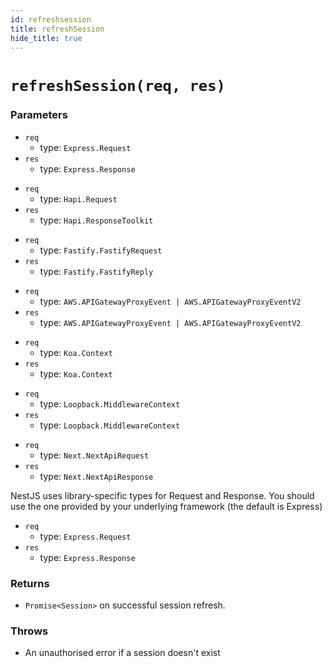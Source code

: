 ```yaml
---
id: refreshsession
title: refreshSession
hide_title: true
---
```



# ``refreshSession(req, res)``
### Parameters
<NodeJSFrameworkSubTabs>
<TabItem value="express">

- ``req`` 
  - type: ``Express.Request``
- ``res`` 
  - type: ``Express.Response``

</TabItem>
<TabItem value="hapi">

- ``req`` 
  - type: ``Hapi.Request``
- ``res`` 
  - type: ``Hapi.ResponseToolkit``

</TabItem>
<TabItem value="fastify">

- ``req`` 
  - type: ``Fastify.FastifyRequest``
- ``res`` 
  - type: ``Fastify.FastifyReply``

</TabItem>
<TabItem value="awsLambda">

- ``req`` 
  - type: ``AWS.APIGatewayProxyEvent | AWS.APIGatewayProxyEventV2``
- ``res`` 
  - type: ``AWS.APIGatewayProxyEvent | AWS.APIGatewayProxyEventV2``

</TabItem>
<TabItem value="koa">

- ``req`` 
  - type: ``Koa.Context``
- ``res`` 
  - type: ``Koa.Context``

</TabItem>
<TabItem value="loopback">

- ``req`` 
  - type: ``Loopback.MiddlewareContext``
- ``res`` 
  - type: ``Loopback.MiddlewareContext``

</TabItem>
<TabItem value="nextjs">

- ``req`` 
  - type: ``Next.NextApiRequest``
- ``res`` 
  - type: ``Next.NextApiResponse``

</TabItem>
<TabItem value="nestjs">
NestJS uses library-specific types for Request and Response. You should use the one provided by your underlying framework (the default is Express)

- ``req`` 
  - type: ``Express.Request``
- ``res`` 
  - type: ``Express.Response``

</TabItem>
</NodeJSFrameworkSubTabs>

### Returns
- ``Promise<Session>``  on successful session refresh.

### Throws
- An unauthorised error if a session doesn't exist
